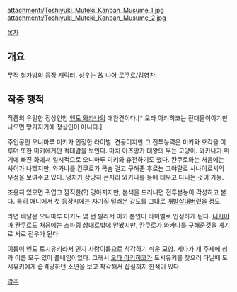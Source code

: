 {{{+1 敏行 / Toshiyuki }}}

attachment:/Toshiyuki_Muteki_Kanban_Musume_1.jpg attachment:/Toshiyuki_Muteki_Kanban_Musume_2.jpg

[[목차]]

== 개요 ==
[[무적 철가방]]의 등장 캐릭터. 성우는 故 [[나야 로쿠로]]/[[김영찬]].

== 작중 행적 ==
작품의 유일한 정상인인 [[엔도 와카나]]의 애완견이다.[* 오타 아키히코는 전대물이야기만 나오면 망가지기에 정상인이 아니다.]

주인공인 오니마루 미키가 인정한 라이벌. 견공이지만 그 전투능력은 미키와 호각을 이루며 또한 미키에게만 적대감을 보인다. 마치 아즈망가 대왕의 무는 고양이. 와카나가 위기에 빠진 화에서 일시적으로 오니마루 미키와 휴전하기도 했다. 칸쿠로와는 처음에는 사이가 나빴지만, 와카나를 칸쿠로가 목숨 걸고 구해준 후로는 그야말로 사나이로서의 우정을 보여주고 있다. 덩치가 상당히 큰지라 와카나를 등에 태우고 다니는 것이 가능.

조용히 있으면 귀엽고 깜직한(?) 강아지지만, 본색을 드러내면 전투본능이 각성하고 본다.
특히 애니에서 첫 등장시에는 자기집 털러온 강도를 그대로 [[개발살]]내버렸을 정도.

라면 배달온 오니마루 미키도 몇 번 발라서 미키 본인이 라이벌로 인정하게 된다.
[[니시야마 칸쿠로]]도 처음에는 스파링 상대로밖에 안봤지만, 칸쿠로가 와카나를 구해준것을 계기로 서로 전우가 된다.

이름이 엔도 토시유키라서 인지 사람이름으로 착각하기 쉬운 모양. 게다가 개 주제에 성과 이름 모두 있어 풀네임이있다. 그래서 [[오타 아키히코]]가 도시유키를 찾으러 다닐때 도시유키에게 습격당하던 소년을 보고 착각해서 삽질까지 한적이 있다.

[[각주]]
